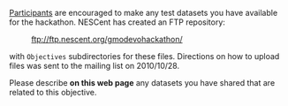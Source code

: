 [[Participants]] are encouraged to make any test datasets you have available for the hackathon.  NESCent has created an FTP repository:
: ftp://ftp.nescent.org/gmodevohackathon/

with <tt>Objectives</tt> subdirectories for these files.  Directions on how to upload files was sent to the mailing list on 2010/10/28.

Please describe '''on this web page''' any datasets you have shared that are related to this objective.
